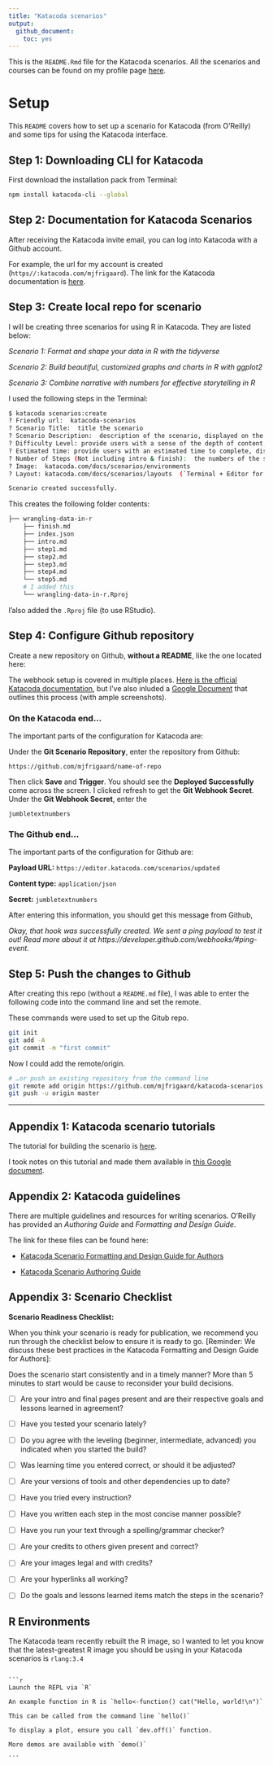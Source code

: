 ```yaml
---
title: "Katacoda scenarios"
output: 
  github_document: 
    toc: yes
---
```


This is the `README.Rmd` file for the Katacoda scenarios. All the scenarios and courses can be found on my profile page [here](https://katacoda.com/mjfrigaard).

# Setup

This `README` covers how to set up a scenario for Katacoda (from O'Reilly) and some tips for using the Katacoda interface.

## Step 1: Downloading CLI for Katacoda

First download the installation pack from Terminal:

```bash
npm install katacoda-cli --global
```

## Step 2: Documentation for Katacoda Scenarios

After receiving the Katacoda invite email, you can log into Katacoda with a Github account.

For example, the url for my account is created (`https//:katacoda.com/mjfrigaard`). The link for the Katacoda documentation is [here](https://www.katacoda.com/docs).

## Step 3: Create local repo for scenario

I will be creating three scenarios for using R in Katacoda. They are listed below:

*Scenario 1: Format and shape your data in R with the tidyverse*

*Scenario 2: Build beautiful, customized graphs and charts in R with ggplot2*

*Scenario 3: Combine narrative with numbers for effective storytelling in R*

I used the following steps in the Terminal:

```bash
$ katacoda scenarios:create
? Friendly url:  katacoda-scenarios
? Scenario Title:  title the scenario
? Scenario Description:  description of the scenario, displayed on the intro screen
? Difficulty Level: provide users with a sense of the depth of content, displayed on the intro screen
? Estimated time: provide users with an estimated time to complete, displayed on the intro screen
? Number of Steps (Not including intro & finish):  the numbers of the steps that the scenario will have. The CLI will create all the template files for all the steps that you specified
? Image:  katacoda.com/docs/scenarios/environments
? Layout: katacoda.com/docs/scenarios/layouts  (`Terminal + Editor for the embedded presentation`)

Scenario created successfully.
```

This creates the following folder contents:

```bash
├── wrangling-data-in-r
    ├── finish.md
    ├── index.json
    ├── intro.md
    ├── step1.md
    ├── step2.md
    ├── step3.md
    ├── step4.md
    └── step5.md
    # I added this
    └── wrangling-data-in-r.Rproj
```

I'also added the `.Rproj` file (to use RStudio).

## Step 4: Configure Github repository

Create a new repository on Github, **without a README**, like the one located here:

The webhook setup is covered in multiple places. [Here is the official Katacoda documentation](https://katacoda.com/docs/configure-git), but I've also inluded a [Google Document](https://docs.google.com/document/d/e/2PACX-1vSf2w2onhH5t3IhuD4sYLoWqn46BLKMYFR7q3BHO8QTaRkVgXfhKvnl8T9uHrjmbVpTZVKCWrfxEl0R/pub) that outlines this process (with ample screenshots).

### On the Katacoda end...

The important parts of the configuration for Katacoda are:

Under the **Git Scenario Repository**, enter the repository from Github:

`https://github.com/mjfrigaard/name-of-repo`

Then click **Save** and **Trigger**. You should see the **Deployed Successfully** come across the screen. I clicked refresh to get the **Git Webhook Secret**. Under the **Git Webhook Secret**, enter the

`jumbletextnumbers`

### The Github end...

The important parts of the configuration for Github are:

**Payload URL:** `https://editor.katacoda.com/scenarios/updated`

**Content type:** `application/json`

**Secret:** `jumbletextnumbers`

After entering this information, you should get this message from Github,

*Okay, that hook was successfully created. We sent a ping payload to test it out! Read more about it at https://developer.github.com/webhooks/#ping-event.*

## Step 5: Push the changes to Github

After creating this repo (without a `README.md` file), I was able to enter the following code into the command line and set the remote.

These commands were used to set up the Gitub repo.

```bash
git init
git add -A
git commit -m "first commit"
```

Now I could add the remote/origin.

```bash
# …or push an existing repository from the command line
git remote add origin https://github.com/mjfrigaard/katacoda-scenarios.git
git push -u origin master
```

***

## Appendix 1: Katacoda scenario tutorials

The tutorial for building the scenario is [here](https://katacoda.com/scenario-examples/scenarios/create-scenario-101).

I took notes on this tutorial and made them available in [this Google document](https://docs.google.com/document/d/e/2PACX-1vSf2w2onhH5t3IhuD4sYLoWqn46BLKMYFR7q3BHO8QTaRkVgXfhKvnl8T9uHrjmbVpTZVKCWrfxEl0R/pub).

## Appendix 2: Katacoda guidelines

There are multiple guidelines and resources for writing scenarios. O'Reilly has provided an *Authoring Guide* and *Formatting and Design Guide*.

The link for these files can be found here:

+ [Katacoda Scenario Formatting and Design Guide for Authors](https://docs.google.com/document/d/1l4lofG5kAu8JFzumZPCsJJE2muCYe6rHSHCQsMlijd8/edit)

+ [Katacoda Scenario Authoring Guide](https://docs.google.com/document/d/14rudtruZQhRxvD3zcR3g75j5nuOgKGz4CYk8hdhaV-w/edit)

## Appendix 3: Scenario Checklist

**Scenario Readiness Checklist:**

When you think your scenario is ready for publication, we recommend you run through the checklist below to ensure it is ready to go. [Reminder: We discuss these best practices in the Katacoda Formatting and Design Guide for Authors]:

Does the scenario start consistently and in a timely manner? More than 5 minutes to start would be cause to reconsider your build decisions.

- [ ] Are your intro and final pages present and are their respective goals and lessons learned in agreement?

- [ ] Have you tested your scenario lately?

- [ ] Do you agree with the leveling (beginner, intermediate, advanced) you indicated when you started the build?

- [ ] Was learning time you entered correct, or should it be adjusted?

- [ ] Are your versions of tools and other dependencies up to date?

- [ ] Have you tried every instruction?

- [ ] Have you written each step in the most concise manner possible?

- [ ] Have you run your text through a spelling/grammar checker?

- [ ] Are your credits to others given present and correct?

- [ ] Are your images legal and with credits?

- [ ] Are your hyperlinks all working?

- [ ] Do the goals and lessons learned items match the steps in the scenario?


## R Environments

The Katacoda team recently rebuilt the R image, so I wanted to let you know that the latest-greatest R image you should be using in your Katacoda scenarios is `rlang:3.4`


~~~

```r
Launch the REPL via `R`

An example function in R is `hello<-function() cat("Hello, world!\n")`

This can be called from the command line `hello()`

To display a plot, ensure you call `dev.off()` function.

More demos are available with `demo()`

```

~~~





